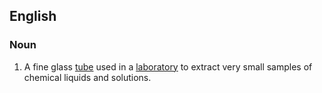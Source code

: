 ==English==

===Noun===
{{en-noun}}

# {{lb|en|analytical chemistry|chemistry}}A fine glass [[tube]] used in a [[laboratory]] to extract very small samples of chemical liquids and solutions.